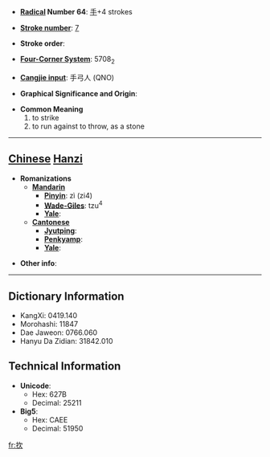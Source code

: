 * '''[[Wiktionary:Chinese radical index| Radical]] Number 64''': [[Wiktionary:Chinese radical index 手|手]]+4 strokes

* '''[[Wiktionary:Chinese total strokes index|Stroke number]]''': [[Wiktionary:Chinese total strokes index 7|7]]

* '''Stroke order''': 

* '''[[Wiktionary:Chinese four corner index|Four-Corner System]]''': 5708<sub>2</sub>

* '''[[Wiktionary:Chinese Cangjie index|Cangjie input]]''': 手弓人 (QNO)

* '''Graphical Significance and Origin''': 

* '''Common Meaning'''
*#to strike
*# to run against to throw, as a stone


----

== [[Chinese]] [[Hanzi]] ==

* '''Romanizations'''
** '''[[Mandarin]]'''
*** '''[[Pinyin]]''': zì (zi4)
*** '''[[Wade-Giles]]''': tzu<sup>4</sup>
*** '''[[Yale]]''': 
** '''[[Cantonese]]'''
*** '''[[Jyutping]]''':
*** '''[[Penkyamp]]''': 
*** '''[[Yale]]''': 

* '''Other info''': 

----

== Dictionary Information ==

* KangXi: 0419.140
* Morohashi: 11847
* Dae Jaweon: 0766.060
* Hanyu Da Zidian: 31842.010

== Technical Information ==

* '''Unicode''':
** Hex: 627B
** Decimal: 25211
* '''Big5''':
** Hex: CAEE
** Decimal: 51950

[[fr:扻]]